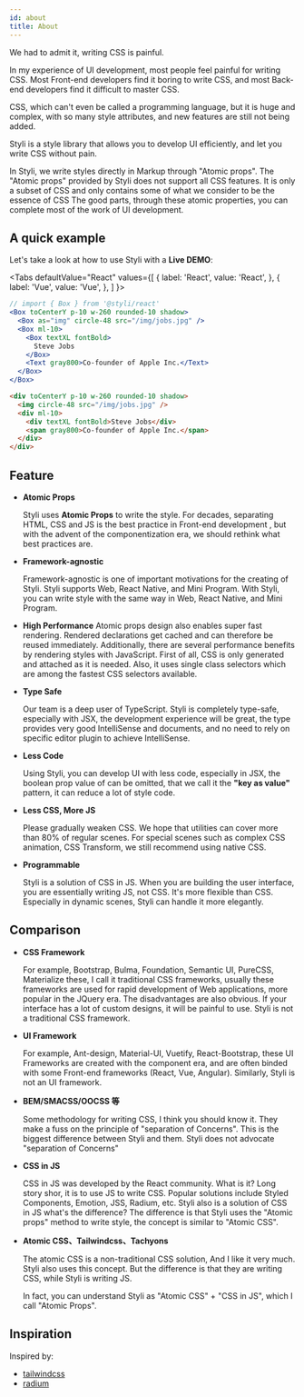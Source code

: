 ```yaml
---
id: about
title: About
---
```



We had to admit it, writing CSS is painful.

In my experience of UI development, most people feel painful for writing CSS. Most Front-end developers find it boring to write CSS, and most Back-end developers find it difficult to master CSS.

CSS, which can't even be called a programming language, but it is huge and complex, with so many style attributes, and new features are still not being added.

Styli is a style library that allows you to develop UI efficiently, and let you write CSS without pain.

In Styli, we write styles directly in Markup through "Atomic props". The "Atomic props" provided by Styli does not support all CSS features. It is only a subset of CSS and only contains some of what we consider to be the essence of CSS The good parts, through these atomic properties, you can complete most of the work of UI development.

## A quick example

Let's take a look at how to use Styli with a **Live DEMO**:

<Tabs
  defaultValue="React"
  values={[
    { label: 'React', value: 'React', },
    { label: 'Vue', value: 'Vue', },
  ]
}>
<TabItem value="React">

```jsx live
// import { Box } from '@styli/react'
<Box toCenterY p-10 w-260 rounded-10 shadow>
  <Box as="img" circle-48 src="/img/jobs.jpg" />
  <Box ml-10>
    <Box textXL fontBold>
      Steve Jobs
    </Box>
    <Text gray800>Co-founder of Apple Inc.</Text>
  </Box>
</Box>
```

</TabItem>
<TabItem value="Vue">

```html
<div toCenterY p-10 w-260 rounded-10 shadow>
  <img circle-48 src="/img/jobs.jpg" />
  <div ml-10>
    <div textXL fontBold>Steve Jobs</div>
    <span gray800>Co-founder of Apple Inc.</span>
  </div>
</div>
```

</TabItem>
</Tabs>

## Feature

- **Atomic Props**

  Styli uses **Atomic Props** to write the style. For decades, separating HTML, CSS and JS is the best practice in Front-end development , but with the advent of the componentization era, we should rethink what best practices are.

- **Framework-agnostic**

  Framework-agnostic is one of important motivations for the creating of Styli. Styli supports Web, React Native, and Mini Program. With Styli, you can write style with the same way in Web, React Native, and Mini Program.

- **High Performance**
  Atomic props design also enables super fast rendering. Rendered declarations get cached and can therefore be reused immediately. Additionally, there are several performance benefits by rendering styles with JavaScript. First of all, CSS is only generated and attached as it is needed. Also, it uses single class selectors which are among the fastest CSS selectors available.

- **Type Safe**

  Our team is a deep user of TypeScript. Styli is completely type-safe, especially with JSX, the development experience will be great, the type provides very good IntelliSense and documents, and no need to rely on specific editor plugin to achieve IntelliSense.

- **Less Code**

  Using Styli, you can develop UI with less code, especially in JSX, the boolean prop value of can be omitted, that we call it the **"key as value"** pattern, it can reduce a lot of style code.

- **Less CSS, More JS**

  Please gradually weaken CSS. We hope that utilities can cover more than 80% of regular scenes. For special scenes such as complex CSS animation, CSS Transform, we still recommend using native CSS.

- **Programmable**

  Styli is a solution of CSS in JS. When you are building the user interface, you are essentially writing JS, not CSS. It's more flexible than CSS. Especially in dynamic scenes, Styli can handle it more elegantly.

## Comparison

- **CSS Framework**

  For example, Bootstrap, Bulma, Foundation, Semantic UI, PureCSS, Materialize these, I call it traditional CSS frameworks, usually these frameworks are used for rapid development of Web applications, more popular in the JQuery era. The disadvantages are also obvious. If your interface has a lot of custom designs, it will be painful to use. Styli is not a traditional CSS framework.

- **UI Framework**

  For example, Ant-design, Material-UI, Vuetify, React-Bootstrap, these UI Frameworks are created with the component era, and are often binded with some Front-end frameworks (React, Vue, Angular). Similarly, Styli is not an UI framework.

- **BEM/SMACSS/OOCSS 等**

  Some methodology for writing CSS, I think you should know it. They make a fuss on the principle of "separation of Concerns". This is the biggest difference between Styli and them. Styli does not advocate "separation of Concerns"

- **CSS in JS**

  CSS in JS was developed by the React community. What is it? Long story shor, it is to use JS to write CSS. Popular solutions include Styled Components, Emotion, JSS, Radium, etc. Styli also is a solution of CSS in JS what's the difference? The difference is that Styli uses the "Atomic props" method to write style, the concept is similar to "Atomic CSS".

- **Atomic CSS、Tailwindcss、Tachyons**

  The atomic CSS is a non-traditional CSS solution, And I like it very much. Styli also uses this concept. But the difference is that they are writing CSS, while Styli is writing JS.

  In fact, you can understand Styli as "Atomic CSS" + "CSS in JS", which I call "Atomic Props".

## Inspiration

Inspired by:

- [tailwindcss](https://tailwindcss.com/)
- [radium](https://github.com/FormidableLabs/radium)
